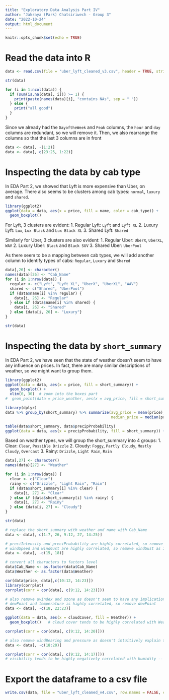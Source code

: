 ```yaml
---
title: "Exploratory Data Analysis Part IV"
author: "Jakraya (Park) Chatsiriwech - Group 3"
date: "2022-10-24"
output: html_document
---
```


```r
knitr::opts_chunk$set(echo = TRUE)
```

# Read the data into R

```r
data <- read.csv(file = "uber_lyft_cleaned_v3.csv", header = TRUE, stringsAsFactors = TRUE)

str(data)

for (i in 1:ncol(data)) {
  if (sum(is.na(data[, i])) >= 1) {
    print(paste(names(data)[i], "contains NAs", sep = " "))
  } else {
    print("all good")
  }
}
```

Since we already had the `DayoftheWeek` and `Peak` columns, the `hour` and `day` columns are redundant, so we will remove it. Then, we also rearrange the columns so that the last 3 columns are in front

```r
data <- data[, -(1:2)]
data <- data[, c(23:25, 1:22)]
```


# Inspecting the data by cab type

In EDA Part 2, we showed that Lyft is more expensive than Uber, on average. There also seems to be clusters among cab types: `normal`, `luxury` and `shared`.

```r
library(ggplot2)
ggplot(data = data, aes(x = price, fill = name, color = cab_type)) +
  geom_boxplot()
```

For Lyft, 3 clusters are evident:
1. Regular Lyft: `Lyft` and `Lyft XL`
2. Luxury Lyft: `Lux`, `Lux Black` and `Lux Black XL`
3. Shared Lyft: `Shared`

Similarly for Uber, 3 clusters are also evident:
1. Regular Uber: `UberX`, `UberXL`, `WAV`
2. Luxury Uber: `Black` and `Black SUV`
3. Shared Uber: `UberPool`

As there seem to be a mapping between cab types, we will add another column to identify types of cabs: `Regular`, `Luxury` and `Shared`

```r
data[,26] <- character()
names(data)[26] <- "Cab_Name"
for (i in 1:nrow(data)) {
  regular <- c("Lyft", "Lyft XL", "UberX", "UberXL", "WAV")
  shared <- c("Shared", "UberPool")
  if (data$name[i] %in% regular) {
    data[i, 26] <- "Regular"
  } else if (data$name[i] %in% shared) {
    data[i, 26] <- "Shared"
  } else {data[i, 26] <- "Luxury"}
}

str(data)
```

# Inspecting the data by `short_summary`

In EDA Part 2, we have seen that the state of weather doesn't seem to have any influence on prices. In fact, there are many similar descriptions of weather, so we might want to group them.

```r
library(ggplot2)
ggplot(data = data, aes(x = price, fill = short_summary)) +
  geom_boxplot() +
  xlim(0, 30)  # zoom into the boxes part
#  geom_point(data = price_weather, aes(x = avg_price, fill = short_summary), color = "red")

library(dplyr)
data %>% group_by(short_summary) %>% summarize(avg_price = mean(price),
                                               median_price = median(price))

table(data$short_summary, data$precipProbability)
ggplot(data = data, aes(x = precipProbability, fill = short_summary)) + geom_bar()
```

Based on weather types, we will group the short_summary into 4 groups:
1. Clear: `Clear`, `Possible Drizzle`
2. Cloudy: `Foggy`, `Partly Cloudy`, `Mostly Cloudy`, `Overcast`
3. Rainy: `Drizzle`, `Light Rain`, `Rain`

```r
data[,27] <- character()
names(data)[27] <- "Weather"

for (i in 1:nrow(data)) {
  clear <- c("Clear")
  rainy <- c("Drizzle", "Light Rain", "Rain")
  if (data$short_summary[i] %in% clear) {
    data[i, 27] <- "Clear"
  } else if (data$short_summary[i] %in% rainy) {
    data[i, 27] <- "Rainy"
  } else {data[i, 27] <- "Cloudy"}
}

str(data)

# replace the short_summary with weather and name with Cab_Name
data <- data[, c(1:7, 26, 9:12, 27, 14:25)] 

# preciIntensity and preciProbability are highly correlated, so remove preciProbability
# windSpeed and windGust are highly correlated, so remove windGust as it is a sudden/abrupt high speed wind rather than a sustained speed
data <- data[, -c(15, 18)]

# convert all characters to factors level
data$Cab_Name <- as.factor(data$Cab_Name)
data$Weather <- as.factor(data$Weather)

cor(data$price, data[,c(10:12, 14:23)])
library(corrplot)
corrplot(corr = cor(data[, c(9:12, 14:23)]))

# also remove uvIndex and ozone as doesn't seem to have any implication on price
# dewPoint and temperature is highly correlated, so remove dewPoint
data <- data[, -c(18, 22:23)]

ggplot(data = data, aes(x = cloudCover, fill = Weather)) + 
  geom_boxplot()   # cloud cover tends to be highly correlated with Weather -- so remove them

corrplot(corr = cor(data[, c(9:12, 14:20)]))

# also remove windBearing and pressure as doesn't intuitively explain things
data <- data[, -c(18:20)]

corrplot(corr = cor(data[, c(9:12, 14:17)]))
# visibility tends to be highly negatively correlated with humidity -- removing humidity??
```

# Export the dataframe to a csv file

```r
write.csv(data, file = "uber_lyft_cleaned_v4.csv", row.names = FALSE, col.names = TRUE)
```

